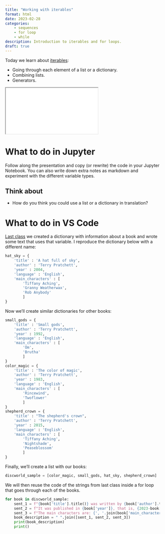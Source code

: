 ```yaml
---
title: "Working with iterables"
format: html
date: 2023-02-28
categories:
    - sequences
    - for loop
    - while
description: Introduction to iterables and for loops.
draft: true
---
```



Today we learn about [iterables](../slides/iterables.qmd){target="_blank"}:

- Going through each element of a list or a dictionary.
- Combining lists.
- Generators.

<div>
```{=html}
<iframe class="slide-deck" src="../slides/iterables.html"></iframe>
```
</div>


# What to do in Jupyter

Follow along the presentation and copy (or rewrite) the code in your Jupyter Notebook. You can also write down extra notes as markdown and experiment with the different variable types.

## Think about

- How do you think you could use a list or a dictionary in translation?

# What to do in VS Code

[Last class](2023-02-21-variables.qmd) we created a dictionary with information about a book and wrote some text that uses that variable. I reproduce the dictionary below with a different name:

```python
hat_sky = {
    'title' : 'A hat full of sky',
    'author' : 'Terry Pratchett',
    'year' : 2004,
    'language' : 'English',
    'main_characters' : [
        'Tiffany Aching',
        'Granny Weatherwax',
        'Rob Anybody'
        ]
}
```

Now we'll create similar dictionaries for other books:

```python
small_gods = {
    'title' : 'Small gods',
    'author' : 'Terry Pratchett',
    'year' : 1992,
    'language' : 'English',
    'main_characters' : [
        'Om',
        'Brutha'
        ]
}
color_magic = {
    'title' : 'The color of magic',
    'author' : 'Terry Pratchett',
    'year' : 1983,
    'language' : 'English',
    'main_characters' : [
        'Rincewind',
        'Twoflower'
        ]
}
shepherd_crown = {
    'title' : "The shepherd's crown",
    'author' : 'Terry Pratchett',
    'year' : 2015,
    'language' : 'English',
    'main_characters' : [
        'Tiffany Aching',
        'Nightshade',
        'Peaseblossom'
        ]
}
```

Finally, we'll create a list with our books:

```python
discworld_sample = [color_magic, small_gods, hat_sky, shepherd_crown]
```

We will then reuse the code of the strings from last class inside a for loop that goes through each of the books.

```python
for book in discworld_sample:
    sent_1 = f"{book['title'].title()} was written by {book['author'].title()} in {book['language']}."
    sent_2 = f"It was published in {book['year']}, that is, {2023-book['year']} years ago."
    sent_3 = f"The main characters are: {', '.join(book['main_characters'])}."
    book_description = " ".join([sent_1, sent_2, sent_3])
    print(book_description)
    print()
```
